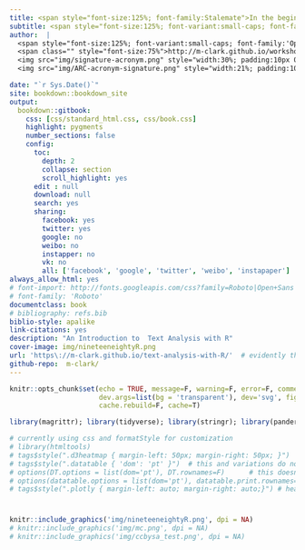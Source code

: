 ```yaml
---
title: <span style="font-size:125%; font-family:Stalemate">In the beginning was the word \.\.\.</span>
subtitle: <span style="font-size:125%; font-variant:small-caps; font-family:'Open Sans'">An Introduction to Text Processing and Analysis with R</span>
author:  |
  <span style="font-size:125%; font-variant:small-caps; font-family:'Open Sans'">Michael Clark</span> <br>
  <span class="" style="font-size:75%">http://m-clark.github.io/workshops/</span><br><br>
  <img src="img/signature-acronym.png" style="width:30%; padding:10px 0;"> <br>
  <img src="img/ARC-acronym-signature.png" style="width:21%; padding:10px 0;"> 

date: "`r Sys.Date()`"
site: bookdown::bookdown_site
output:
  bookdown::gitbook:
    css: [css/standard_html.css, css/book.css]
    highlight: pygments
    number_sections: false
    config:
      toc:
        depth: 2
        collapse: section
        scroll_highlight: yes
      edit : null
      download: null
      search: yes
      sharing:
        facebook: yes
        twitter: yes
        google: no
        weibo: no
        instapper: no
        vk: no
        all: ['facebook', 'google', 'twitter', 'weibo', 'instapaper']
always_allow_html: yes
# font-import: http://fonts.googleapis.com/css?family=Roboto|Open+Sans
# font-family: 'Roboto'
documentclass: book
# bibliography: refs.bib
biblio-style: apalike
link-citations: yes
description: "An Introduction to  Text Analysis with R"
cover-image: img/nineteeneightyR.png
url: 'https\://m-clark.github.io/text-analysis-with-R/'  # evidently the \: is required or you'll get text in the title/toc area
github-repo:  m-clark/
---
```


```r
knitr::opts_chunk$set(echo = TRUE, message=F, warning=F, error=F, comment=NA, R.options=list(width=220),   # code 
                      dev.args=list(bg = 'transparent'), dev='svg', fig.align='center',     # viz
                      cache.rebuild=F, cache=T)                                                 # cache
```

```r
library(magrittr); library(tidyverse); library(stringr); library(pander); library(plotly); library(lazerhawk)
```

```r
# currently using css and formatStyle for customization
# library(htmltools)  
# tags$style(".d3heatmap { margin-left: 50px; margin-right: 50px; }")
# tags$style(".datatable { 'dom': 'pt' }")  # this and variations do not work
# options(DT.options = list(dom='pt'), DT.rownames=F)      # this doesn't either
# options(datatable.options = list(dom='pt'), datatable.print.rownames=F)      # this doesn't either
# tags$style(".plotly { margin-left: auto; margin-right: auto;}") # heatmapr will awesomely override this if subplot widths = 1
```


#

```r
knitr::include_graphics('img/nineteeneightyR.png', dpi = NA)
# knitr::include_graphics('img/mc.png', dpi = NA)
# knitr::include_graphics('img/ccbysa_test.png', dpi = NA)
```